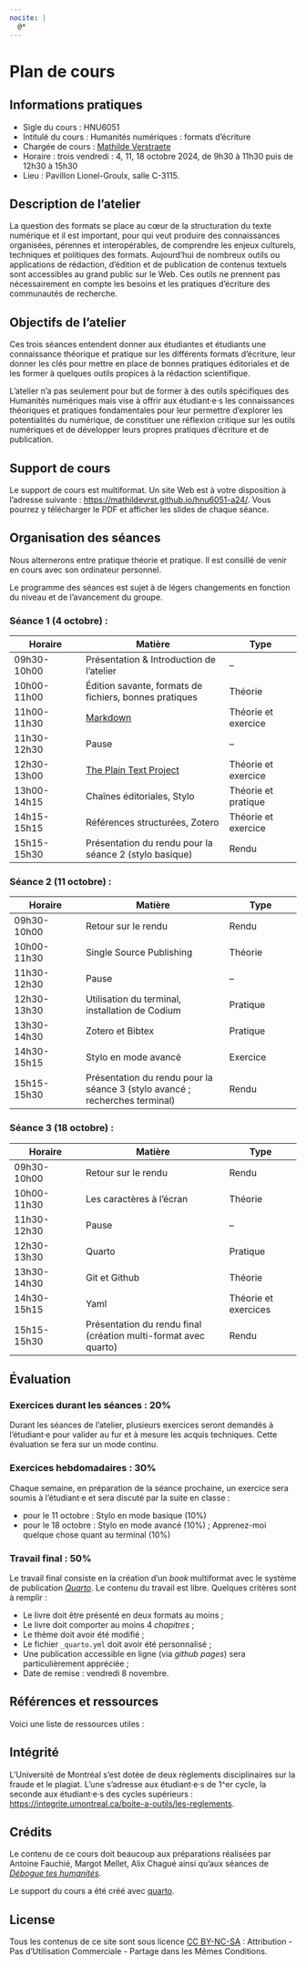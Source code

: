 ```yaml
---
nocite: |
  @*
---
```


# Plan de cours {.unnumbered}

## Informations pratiques  

- Sigle du cours : HNU6051 
- Intitulé du cours : Humanités numériques : formats d'écriture 
- Chargée de cours : [Mathilde Verstraete](mailto:mathilde.verstraete@umontreal.ca) 
- Horaire : trois vendredi : 4, 11, 18 octobre 2024, de 9h30 à 11h30 puis de 12h30 à 15h30
- Lieu : Pavillon Lionel-Groulx, salle C-3115. 

## Description de l'atelier 

La question des formats se place au cœur de la structuration du texte numérique et il est important, pour qui veut produire des connaissances organisées, pérennes et interopérables, de comprendre les enjeux culturels, techniques et politiques des formats. 
Aujourd’hui de nombreux outils ou applications de rédaction, d’édition et de publication de contenus textuels sont accessibles au grand public sur le Web. Ces outils ne prennent pas nécessairement en compte les besoins et les pratiques d’écriture des communautés de recherche. 

## Objectifs de l'atelier 

Ces trois séances entendent donner aux étudiantes et étudiants une connaissance théorique et pratique sur les différents formats d'écriture, leur donner les clés pour mettre en place de bonnes pratiques éditoriales et de les former à quelques outils propices à la rédaction scientifique. 

L’atelier n’a pas seulement pour but de former à des outils spécifiques des Humanités numériques mais vise à offrir aux étudiant·e·s les connaissances théoriques et pratiques fondamentales pour leur permettre d’explorer les potentialités du numérique, de constituer une réflexion critique sur les outils numériques et de développer leurs propres pratiques d’écriture et de publication.

## Support de cours 

Le support de cours est multiformat. Un site Web est à votre disposition à l'adresse suivante : <https://mathildevrst.github.io/hnu6051-a24/>. Vous pourrez y télécharger le PDF et afficher les slides de chaque séance. 

## Organisation des séances 

Nous alternerons entre pratique théorie et pratique. Il est consillé de venir en cours avec son ordinateur personnel. 

Le programme des séances est sujet à de légers changements en fonction du niveau et de l'avancement du groupe. 

### Séance 1 (4 octobre) : 

| Horaire | Matière | Type |
| --- | ------ | --- | 
| 09h30-10h00 | Présentation & Introduction de l’atelier | -- | 
| 10h00-11h00 | Édition savante, formats de fichiers, bonnes pratiques | Théorie | 
| 11h00-11h30 | [Markdown](https://www.arthurperret.fr/tutomd/) | Théorie et exercice | 
| 11h30-12h30 | Pause | -- | 
| 12h30-13h00 | [The Plain Text Project](https://plaintextproject.online/articles.html) | Théorie et exercice | 
| 13h00-14h15 | Chaînes éditoriales, Stylo | Théorie et pratique | 
| 14h15-15h15 | Références structurées, Zotero | Théorie et exercice | 
| 15h15-15h30 | Présentation du rendu pour la séance 2 (stylo basique) | Rendu | 

### Séance 2 (11 octobre) : 

| Horaire | Matière | Type |
| --- | ------ | --- | 
| 09h30-10h00 | Retour sur le rendu | Rendu | 
| 10h00-11h30 | Single Source Publishing | Théorie | 
| 11h30-12h30 | Pause | -- | 
| 12h30-13h30 | Utilisation du terminal, installation de Codium | Pratique |
| 13h30-14h30 | Zotero et Bibtex | Pratique | 
| 14h30-15h15 | Stylo en mode avancé | Exercice | 
| 15h15-15h30 | Présentation du rendu pour la séance 3 (stylo avancé ; recherches terminal) | Rendu | 

### Séance 3 (18 octobre) : 

| Horaire | Matière | Type |
| --- | ------ | --- | 
| 09h30-10h00 | Retour sur le rendu | Rendu | 
| 10h00-11h30 | Les caractères à l'écran | Théorie | 
| 11h30-12h30 | Pause | -- | 
| 12h30-13h30 | Quarto | Pratique |
| 13h30-14h30 | Git et Github | Théorie | 
| 14h30-15h15 | Yaml | Théorie et exercices | 
| 15h15-15h30 | Présentation du rendu final (création multi-format avec quarto) | Rendu | 

## Évaluation 

### Exercices durant les séances : 20%

Durant les séances de l’atelier, plusieurs exercices seront demandés à l’étudiant·e pour valider au fur et à mesure les acquis techniques. Cette évaluation se fera sur un mode continu.

### Exercices hebdomadaires : 30%

Chaque semaine, en préparation de la séance prochaine, un exercice sera soumis à l’étudiant·e et sera discuté par la suite en classe : 

- pour le 11 octobre : Stylo en mode basique (10%) 
- pour le 18 octobre : Stylo en mode avancé (10%) ; Apprenez-moi quelque chose quant au terminal (10%)

### Travail final : 50%

Le travail final consiste en la création d’un *book* multiformat avec le système de publication [*Quarto*](https://quarto.org/). Le contenu du travail est libre. Quelques critères sont à remplir : 

- Le livre doit être présenté en deux formats au moins ; 
- Le livre doit comporter au moins 4 *chapitres* ; 
- Le thème doit avoir été modifié ; 
- Le fichier ```_quarto.yml``` doit avoir été personnalisé ; 
- Une publication accessible en ligne (via *github pages*) sera particulièrement appréciée ; 
- Date de remise : vendredi 8 novembre. 

## Références et ressources 

Voici une liste de ressources utiles : 

::: {#refs}
:::

## Intégrité 

L’Université de Montréal s’est dotée de deux règlements disciplinaires sur la fraude et le plagiat. L'une s’adresse aux étudiant·e·s de 1^er cycle, la seconde aux étudiant·e·s des cycles supérieurs : <https://integrite.umontreal.ca/boite-a-outils/les-reglements>. 

## Crédits 

Le contenu de ce cours doit beaucoup aux préparations réalisées par Antoine Fauchié, Margot Mellet, Alix Chagué ainsi qu'aux séances de [*Débogue tes humanités*](https://debugue.ecrituresnumeriques.ca/). 

Le support du cours a été créé avec [quarto](https://quarto.org/). 

## License 

Tous les contenus de ce site sont sous licence [CC BY-NC-SA](https://creativecommons.org/licenses/by-nc-sa/4.0/legalcode) : Attribution - Pas d’Utilisation Commerciale - Partage dans les Mêmes Conditions. 